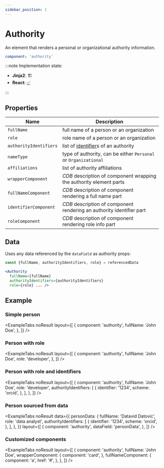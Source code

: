 ```yaml
---
sidebar_position: 1
---
```



# Authority

An element that renders a personal or organizational authority information.

```yaml
component: 'authority'
```

:::note Implementation state:

- **Jinja2**: 🏗
- **React**: [✅](https://github.com/oarepo/react-generative-ui/blob/master/src/components/record/Authority.tsx)

:::

## Properties

| Name                   | Description                                                           |
| ---------------------- | --------------------------------------------------------------------- |
| `fullName`             | full name of a person or an organization                              |
| `role`                 | role name of a person or an organization                              |
| `authorityIdentifiers` | list of [identifier](./authority-identifier)s of an authority         |
| `nameType`             | type of authority, can be either `Personal` or `Organizational`       |
| `affiliations`         | list of authority affiliations                                        |
| `wrapperComponent`     | _CDB_ description of component wrapping the authority element parts   |
| `fullNameComponent`    | _CDB_ description of component rendering a full name part             |
| `identifierComponent`  | _CDB_ description of component rendering an authority identifier part |
| `roleComponent`        | _CDB_ description of component rendering role info part               |

## Data

Uses any data referenced by the `dataField` as authority props:

```jsx
const {fullName, authorityIdentifiers, role} = referencedData

<Authority
  fullName={fullName}
  authorityIdentifiers={authorityIdentifiers}
  role={role} ... />
```

## Example

### Simple person

<ExampleTabs
  noResult
  layout={[
    {
      component: 'authority',
      fullName: 'John Doe',
    },
  ]}
/>

### Person with role

<ExampleTabs
  noResult
  layout={[
    {
      component: 'authority',
      fullName: 'John Doe',
      role: 'developer',
    },
  ]}
/>

### Person with role and identifiers

<ExampleTabs
  noResult
  layout={[
    {
      component: 'authority',
      fullName: 'John Doe',
      role: 'developer',
      authorityIdentifiers: [
        {
          identifier: '1234',
          scheme: 'orcid',
        },
      ],
    },
  ]}
/>

### Person sourced from data

<ExampleTabs
  noResult
  data={{
    personData: {
      fullName: 'Datavid Datovic',
      role: 'data analyst',
      authorityIdentifiers: [
        {
          identifier: '1234',
          scheme: 'orcid',
        },
      ],
    },
  }}
  layout={[
    {
      component: 'authority',
      dataField: 'personData',
    },
  ]}
/>

### Customized components

<ExampleTabs
  noResult
  layout={[
    {
      component: 'authority',
      fullName: 'John Doe',
      wrapperComponent: {
        component: 'card',
      },
      fullNameComponent: {
        component: 'a',
        href: '#',
      },
    },
  ]}
/>
